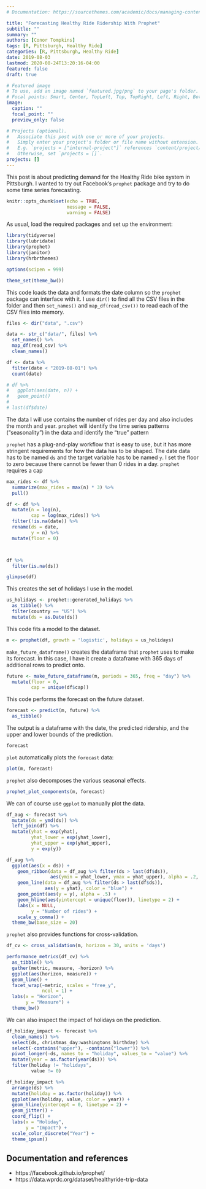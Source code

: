```yaml
---
# Documentation: https://sourcethemes.com/academic/docs/managing-content/

title: "Forecasting Healthy Ride Ridership With Prophet"
subtitle: ""
summary: ""
authors: [Conor Tompkins]
tags: [R, Pittsburgh, Healthy Ride]
categories: [R, Pittsburgh, Healthy Ride]
date: 2019-08-03
lastmod: 2020-08-24T13:20:16-04:00
featured: false
draft: true

# Featured image
# To use, add an image named `featured.jpg/png` to your page's folder.
# Focal points: Smart, Center, TopLeft, Top, TopRight, Left, Right, BottomLeft, Bottom, BottomRight.
image:
  caption: ""
  focal_point: ""
  preview_only: false

# Projects (optional).
#   Associate this post with one or more of your projects.
#   Simply enter your project's folder or file name without extension.
#   E.g. `projects = ["internal-project"]` references `content/project/deep-learning/index.md`.
#   Otherwise, set `projects = []`.
projects: []
---
```


This post is about predicting demand for the Healthy Ride bike system in Pittsburgh. I wanted to try out Facebook's `prophet` package and try to do some time series forecasting.
```r
knitr::opts_chunk$set(echo = TRUE,
                      message = FALSE,
                      warning = FALSE)
```

As usual, load the required packages and set up the environment:
```r
library(tidyverse)
library(lubridate)
library(prophet)
library(janitor)
library(hrbrthemes)

options(scipen = 999)

theme_set(theme_bw())
```

This code loads the data and formats the date column so the `prophet` package can interface with it. I use `dir()` to find all the CSV files in  the folder and then `set_names()` and `map_df(read_csv())` to read each of the CSV files into memory.
```r
files <- dir("data", ".csv")

data <- str_c("data/", files) %>% 
  set_names() %>% 
  map_df(read_csv) %>% 
  clean_names()

df <- data %>% 
  filter(date < "2019-08-01") %>% 
  count(date)

# df %>% 
#   ggplot(aes(date, n)) +
#   geom_point()
# 
# last(df$date)
```

The data I will use contains the number of rides per day and also includes the month and year. `prophet` will identify the time series patterns ("seasonality") in the data and identify the "true" pattern

`prophet` has a plug-and-play workflow that is easy to use, but it has more stringent requirements for how the data has to be shaped. The date data has to be named `ds` and the target variable has to be named `y`. I set the floor to zero because there cannot be fewer than 0 rides in a day. `prophet` requires a cap
```r
max_rides <- df %>% 
  summarize(max_rides = max(n) * 3) %>% 
  pull()

df <- df %>% 
  mutate(n = log(n),
         cap = log(max_rides)) %>% 
  filter(!is.na(date)) %>% 
  rename(ds = date,
         y = n) %>% 
  mutate(floor = 0)



df %>% 
  filter(is.na(ds))
```

```r
glimpse(df)
```

This creates the set of holidays I use in the model.
```r
us_holidays <- prophet::generated_holidays %>% 
  as_tibble() %>% 
  filter(country == "US") %>% 
  mutate(ds = as.Date(ds))
```

This code fits a model to the dataset.
```r
m <- prophet(df, growth = 'logistic', holidays = us_holidays)
```

`make_future_dataframe()` creates the dataframe that `prophet` uses to make its forecast. In this case, I have it create a dataframe with 365 days of additional rows to predict onto.
```r
future <- make_future_dataframe(m, periods = 365, freq = "day") %>% 
  mutate(floor = 0,
         cap = unique(df$cap))
```

This code performs the forecast on the future dataset.
```r
forecast <- predict(m, future) %>% 
  as_tibble()
```

The output is a dataframe with the date, the predicted ridership, and the upper and lower bounds of the prediction.
```r
forecast
```

`plot` automatically plots the `forecast` data:
```r
plot(m, forecast)
```

`prophet` also decomposes the various seasonal effects.
```r
prophet_plot_components(m, forecast)
```

We can of course use `ggplot` to manually plot the data.
```r
df_aug <- forecast %>% 
  mutate(ds = ymd(ds)) %>% 
  left_join(df) %>% 
  mutate(yhat = exp(yhat),
         yhat_lower = exp(yhat_lower),
         yhat_upper = exp(yhat_upper),
         y = exp(y))

df_aug %>% 
  ggplot(aes(x = ds)) +
    geom_ribbon(data = df_aug %>% filter(ds > last(df$ds)), 
                aes(ymin = yhat_lower, ymax = yhat_upper), alpha = .2, fill = "blue") +
    geom_line(data = df_aug %>% filter(ds > last(df$ds)), 
              aes(y = yhat), color = "blue") +
    geom_point(aes(y = y), alpha = .5) +
    geom_hline(aes(yintercept = unique(floor)), linetype = 2) +
    labs(x = NULL,
         y = "Number of rides") +
    scale_y_comma() +
  theme_bw(base_size = 20)
```

`prophet` also provides functions for cross-validation.
```r
df_cv <- cross_validation(m, horizon = 30, units = 'days')

performance_metrics(df_cv) %>% 
  as_tibble() %>% 
  gather(metric, measure, -horizon) %>% 
  ggplot(aes(horizon, measure)) +
  geom_line() +
  facet_wrap(~metric, scales = "free_y",
             ncol = 1) +
  labs(x = "Horizon",
       y = "Measure") +
  theme_bw()
```

We can also inspect the impact of holidays on the prediction.
```r
df_holiday_impact <- forecast %>% 
  clean_names() %>% 
  select(ds, christmas_day:washingtons_birthday) %>% 
  select(-contains("upper"), -contains("lower")) %>% 
  pivot_longer(-ds, names_to = "holiday", values_to = "value") %>% 
  mutate(year = as.factor(year(ds))) %>% 
  filter(holiday != "holidays",
         value != 0)

df_holiday_impact %>% 
  arrange(ds) %>% 
  mutate(holiday = as.factor(holiday)) %>% 
  ggplot(aes(holiday, value, color = year)) +
  geom_hline(yintercept = 0, linetype = 2) +
  geom_jitter() +
  coord_flip() +
  labs(x = "Holiday",
       y = "Impact") +
  scale_color_discrete("Year") +
  theme_ipsum()
```

## Documentation and references

* https://facebook.github.io/prophet/
* https://data.wprdc.org/dataset/healthyride-trip-data